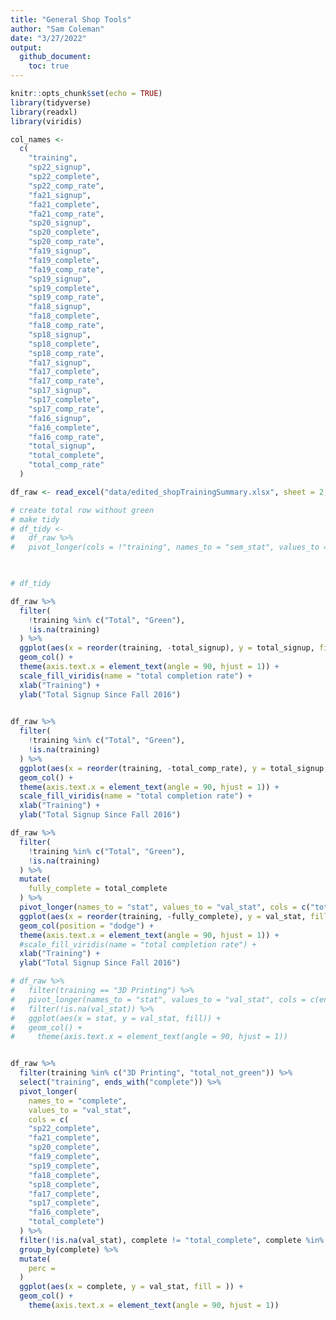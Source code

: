 ```yaml
---
title: "General Shop Tools"
author: "Sam Coleman"
date: "3/27/2022"
output: 
  github_document:
    toc: true
---
```

```r
knitr::opts_chunk$set(echo = TRUE)
library(tidyverse)
library(readxl) 
library(viridis)
```

```r
col_names <-
  c(
    "training",
    "sp22_signup",
    "sp22_complete",
    "sp22_comp_rate",
    "fa21_signup",
    "fa21_complete",
    "fa21_comp_rate",
    "sp20_signup",
    "sp20_complete",
    "sp20_comp_rate",
    "fa19_signup",
    "fa19_complete",
    "fa19_comp_rate",
    "sp19_signup",
    "sp19_complete",
    "sp19_comp_rate",
    "fa18_signup",
    "fa18_complete",
    "fa18_comp_rate",
    "sp18_signup",
    "sp18_complete",
    "sp18_comp_rate",
    "fa17_signup",
    "fa17_complete",
    "fa17_comp_rate",
    "sp17_signup",
    "sp17_complete",
    "sp17_comp_rate",
    "fa16_signup",
    "fa16_complete",
    "fa16_comp_rate",
    "total_signup",
    "total_complete",
    "total_comp_rate"
  )

df_raw <- read_excel("data/edited_shopTrainingSummary.xlsx", sheet = 2, col_names = col_names, skip = 1)

# create total row without green
# make tidy
# df_tidy <-
#   df_raw %>% 
#   pivot_longer(cols = !"training", names_to = "sem_stat", values_to = "stat") %>% 
  


# df_tidy
```

```r
df_raw %>% 
  filter(
    !training %in% c("Total", "Green"),
    !is.na(training)
  ) %>% 
  ggplot(aes(x = reorder(training, -total_signup), y = total_signup, fill = total_comp_rate)) +
  geom_col() +
  theme(axis.text.x = element_text(angle = 90, hjust = 1)) +
  scale_fill_viridis(name = "total completion rate") +
  xlab("Training") +
  ylab("Total Signup Since Fall 2016")
  
```
```r
df_raw %>% 
  filter(
    !training %in% c("Total", "Green"),
    !is.na(training)
  ) %>% 
  ggplot(aes(x = reorder(training, -total_comp_rate), y = total_signup, fill = total_comp_rate)) +
  geom_col() +
  theme(axis.text.x = element_text(angle = 90, hjust = 1)) +
  scale_fill_viridis(name = "total completion rate") +
  xlab("Training") +
  ylab("Total Signup Since Fall 2016")
```
```r
df_raw %>% 
  filter(
    !training %in% c("Total", "Green"),
    !is.na(training)
  ) %>% 
  mutate(
    fully_complete = total_complete
  ) %>% 
  pivot_longer(names_to = "stat", values_to = "val_stat", cols = c("total_signup", "total_complete")) %>% 
  ggplot(aes(x = reorder(training, -fully_complete), y = val_stat, fill = stat)) +
  geom_col(position = "dodge") +
  theme(axis.text.x = element_text(angle = 90, hjust = 1)) +
  #scale_fill_viridis(name = "total completion rate") +
  xlab("Training") +
  ylab("Total Signup Since Fall 2016")
```

```r
# df_raw %>% 
#   filter(training == "3D Printing") %>% 
#   pivot_longer(names_to = "stat", values_to = "val_stat", cols = c(ends_with("complete"), ends_with("signup"), ends_with("rate"))) %>% 
#   filter(!is.na(val_stat)) %>% 
#   ggplot(aes(x = stat, y = val_stat, fill)) +
#   geom_col() +
#     theme(axis.text.x = element_text(angle = 90, hjust = 1)) 


df_raw %>% 
  filter(training %in% c("3D Printing", "total_not_green")) %>% 
  select("training", ends_with("complete")) %>% 
  pivot_longer(
    names_to = "complete", 
    values_to = "val_stat", 
    cols = c(
    "sp22_complete",
    "fa21_complete",
    "sp20_complete",
    "fa19_complete",
    "sp19_complete",
    "fa18_complete",
    "sp18_complete",
    "fa17_complete",
    "sp17_complete",
    "fa16_complete",
    "total_complete")
  ) %>% 
  filter(!is.na(val_stat), complete != "total_complete", complete %in% c("sp22_complete", "fa21_complete", "sp20_complete", "fa19_complete")) %>% 
  group_by(complete) %>% 
  mutate(
    perc = 
  )
  ggplot(aes(x = complete, y = val_stat, fill = )) +
  geom_col() +
    theme(axis.text.x = element_text(angle = 90, hjust = 1)) 
``` 

